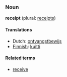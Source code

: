 ===Noun===
'''receipt''' (plural: [[receipts]])

====Translations====
* Dutch: [[ontvangstbewijs]]
*[[Finnish]]: [[kuitti]]

====Related terms====
*[[receive]]